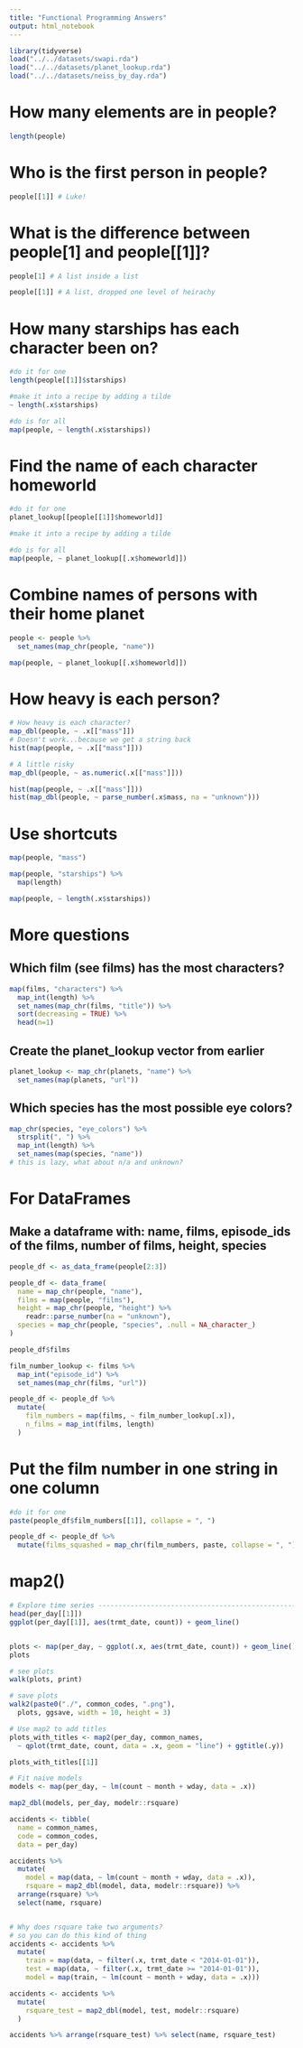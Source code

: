 ```yaml
---
title: "Functional Programming Answers"
output: html_notebook
---
```


```r
library(tidyverse)
load("../../datasets/swapi.rda")
load("../../datasets/planet_lookup.rda")
load("../../datasets/neiss_by_day.rda")
```

# How many elements are in people?

```r
length(people)
```

# Who is the first person in people?

```r
people[[1]] # Luke!
```
# What is the difference between people[1] and people[[1]]?

```r
people[1] # A list inside a list

people[[1]] # A list, dropped one level of heirachy
```

# How many starships has each character been on?

```r
#do it for one
length(people[[1]]$starships)

#make it into a recipe by adding a tilde
~ length(.x$starships)

#do is for all
map(people, ~ length(.x$starships))
```

# Find the name of each character homeworld

```r
#do it for one
planet_lookup[[people[[1]]$homeworld]]

#make it into a recipe by adding a tilde

#do is for all
map(people, ~ planet_lookup[[.x$homeworld]])
```

# Combine names of persons with their home planet

```r
people <- people %>%
  set_names(map_chr(people, "name"))

map(people, ~ planet_lookup[[.x$homeworld]])
```

# How heavy is each person?

```r
# How heavy is each character?
map_dbl(people, ~ .x[["mass"]])
# Doesn't work...because we get a string back
hist(map(people, ~ .x[["mass"]]))

# A little risky
map_dbl(people, ~ as.numeric(.x[["mass"]]))

hist(map(people, ~ .x[["mass"]]))
hist(map_dbl(people, ~ parse_number(.x$mass, na = "unknown")))
```

# Use shortcuts

```r
map(people, "mass")

map(people, "starships") %>%
  map(length)

map(people, ~ length(.x$starships))
```

# More questions

## Which film (see films) has the most characters?

```r
map(films, "characters") %>%
  map_int(length) %>%
  set_names(map_chr(films, "title")) %>%
  sort(decreasing = TRUE) %>%
  head(n=1)

```

## Create the planet_lookup vector from earlier

```r
planet_lookup <- map_chr(planets, "name") %>%
  set_names(map(planets, "url"))
```

## Which species has the most possible eye colors?

```r
map_chr(species, "eye_colors") %>%
  strsplit(", ") %>%
  map_int(length) %>%
  set_names(map(species, "name"))
# this is lazy, what about n/a and unknown?
```

# For DataFrames

## Make a dataframe with: name, films, episode_ids of the films, number of films, height, species

```r
people_df <- as_data_frame(people[2:3])

people_df <- data_frame(
  name = map_chr(people, "name"),
  films = map(people, "films"),
  height = map_chr(people, "height") %>%
    readr::parse_number(na = "unknown"),
  species = map_chr(people, "species", .null = NA_character_)
)

people_df$films

film_number_lookup <- films %>%
  map_int("episode_id") %>%
  set_names(map_chr(films, "url"))

people_df <- people_df %>%
  mutate(
    film_numbers = map(films, ~ film_number_lookup[.x]),
    n_films = map_int(films, length)
  )
```

# Put the film number in one string in one column

```r
#do it for one
paste(people_df$film_numbers[[1]], collapse = ", ")

people_df <- people_df %>%
  mutate(films_squashed = map_chr(film_numbers, paste, collapse = ", "))
```

# map2()

```r
# Explore time series -----------------------------------------------------
head(per_day[[1]])
ggplot(per_day[[1]], aes(trmt_date, count)) + geom_line()


plots <- map(per_day, ~ ggplot(.x, aes(trmt_date, count)) + geom_line())
plots

# see plots
walk(plots, print)

# save plots
walk2(paste0("./", common_codes, ".png"),
  plots, ggsave, width = 10, height = 3)

# Use map2 to add titles
plots_with_titles <- map2(per_day, common_names, 
  ~ qplot(trmt_date, count, data = .x, geom = "line") + ggtitle(.y))

plots_with_titles[[1]]

# Fit naive models
models <- map(per_day, ~ lm(count ~ month + wday, data = .x))

map2_dbl(models, per_day, modelr::rsquare)

accidents <- tibble(
  name = common_names,
  code = common_codes,
  data = per_day)

accidents %>%
  mutate(
    model = map(data, ~ lm(count ~ month + wday, data = .x)),
    rsquare = map2_dbl(model, data, modelr::rsquare)) %>%
  arrange(rsquare) %>% 
  select(name, rsquare)


# Why does rsquare take two arguments?
# so you can do this kind of thing
accidents <- accidents %>% 
  mutate(
    train = map(data, ~ filter(.x, trmt_date < "2014-01-01")),
    test = map(data, ~ filter(.x, trmt_date >= "2014-01-01")),
    model = map(train, ~ lm(count ~ month + wday, data = .x)))

accidents <- accidents %>% 
  mutate(
    rsquare_test = map2_dbl(model, test, modelr::rsquare)
  )

accidents %>% arrange(rsquare_test) %>% select(name, rsquare_test)
```


